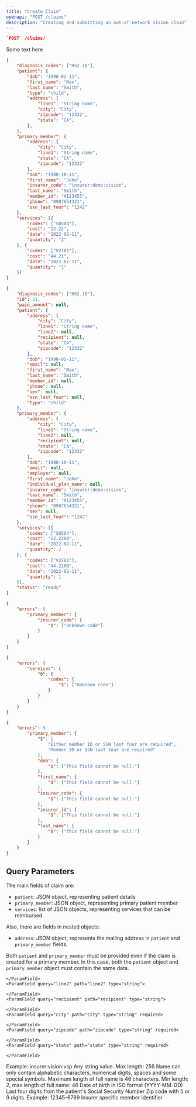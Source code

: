 ```yaml
---
title: "Create Claim"
openapi: "POST /claims"
description: "Creating and submitting an out-of-network vision claim"
---
```


<CodeGroup>

```json Endpoint
`POST` /claims/
```

</CodeGroup>

Some text here

<RequestExample>

```json Request Example
{
    "diagnosis_codes": ["H52.10"],
    "patient": {
        "dob": "1998-02-11",
        "first_name": "Max",
        "last_name": "Smith",
        "type": "child",
        "address": {
            "line1": "String name",
            "city": "City",
            "zipcode": "12332",
            "state": "CA",
        },
    },
    "primary_member": {
        "address": {
            "city": "City",
            "line1": "String name",
            "state": "CA",
            "zipcode": "12332"
        },
        "dob": "1988-10-11",
        "first_name": "John",
        "insurer_code": "insurer:demo:vision",
        "last_name": "Smith",
        "member_id": "A123455",
        "phone": "0987654321",
        "ssn_last_four": "1242"
    },
    "services": [{
        "codes": ["S0504"],
        "cost": "12.22",
        "date": "2022-02-11",
        "quantity": "2"
    }, {
        "codes": ["V2781"],
        "cost": "44.21",
        "date": "2022-02-11",
        "quantity": "1"
    }]
}
```

</RequestExample>

<ResponseExample>

```json 200
{
    "diagnosis_codes": ["H52.10"],
    "id": 21,
    "paid_amount": null,
    "patient": {
        "address": {
            "city": "City",
            "line1": "String name",
            "line2": null,
            "recipient": null,
            "state": "CA",
            "zipcode": "12332"
        },
        "dob": "1998-02-11",
        "email": null,
        "first_name": "Max",
        "last_name": "Smith",
        "member_id": null,
        "phone": null,
        "sex": null,
        "ssn_last_four": null,
        "type": "child"
    },
    "primary_member": {
        "address": {
            "city": "City",
            "line1": "String name",
            "line2": null,
            "recipient": null,
            "state": "CA",
            "zipcode": "12332"
        },
        "dob": "1988-10-11",
        "email": null,
        "employer": null,
        "first_name": "John",
        "individual_plan_name": null,
        "insurer_code": "insurer:demo:vision",
        "last_name": "Smith",
        "member_id": "A123455",
        "phone": "0987654321",
        "sex": null,
        "ssn_last_four": "1242"
    },
    "services": [{
        "codes": ["S0504"],
        "cost": "12.2200",
        "date": "2022-02-11",
        "quantity": 2
    }, {
        "codes": ["V2781"],
        "cost": "44.2100",
        "date": "2022-02-11",
        "quantity": 1
    }],
    "status": "ready"
}
```


```json 400: unknown insurer
{
    "errors": {
        "primary_member": {
            "insurer_code": {
                "$": ["Unknown code"]
            }
        }
    }
}
```


```json 400: unkonwn service type
{
    "errors": {
        "services": {
            "0": {
                "codes": {
                    "$": ["Unknown code"]
                }
            }
        }
    }
}
```


```json 400: empty primary member details
{
    "errors": {
        "primary_member": {
            "$": [
                "Either member ID or SSN last four are required",
                "Member ID or SSN last four are required"
            ],
            "dob": {
                "$": ["This field cannot be null."]
            },
            "first_name": {
                "$": ["This field cannot be null."]
            },
            "insurer_code": {
                "$": ["This field cannot be null."]
            },
            "insurer_id": {
                "$": ["This field cannot be null."]
            },
            "last_name": {
                "$": ["This field cannot be null."]
            }
        }
    }
}
```

</ResponseExample>

## Query Parameters

The main fields of claim are:

- `patient`: JSON object, representing patient details
- `primary_member`: JSON object, representing primary patient member
- `services`: list of JSON objects, representing services that can be reimbursed

Also, there are fields in nested objects:

- `address`: JSON object, represents the mailing address in `patient` and `primary_member` fields.

Both `patient` and `primary_member` must be provided even if the claim is created for a primary member. In this case, both the `patient` object and `primary_member` object must contain the same data.

<ParamField query="address" path="address" type="object">
  <Expandable title="Address Properties" defaultOpen="true">
    <ParamField query="line1" path="line1" type="string" required>
      
    </ParamField>
    <ParamField query="line2" path="line2" type="string">
      
    </ParamField>
    <ParamField query="recipient" path="recipient" type="string">
      
    </ParamField>
    <ParamField query="city" path="city" type="string" required>
      
    </ParamField>
    <ParamField query="zipcode" path="zipcode" type="string" required>
      
    </ParamField>
    <ParamField query="state" path="state" type="string" required>
      
    </ParamField>
  </Expandable>
</ParamField>

<ParamField query="insurer_code" path="insurer_code" header="something" type="string" required="required">
  Example: insurer:vision:vsp
</ParamField>

<ParamField query="request_uid" path="request_uid" type="string">
  Any string value. Max length: 256
</ParamField>

<ParamField query="patient" path="patient" type="object" required>
  <Expandable title="Patient Properties" defaultOpen="true">
    <ParamField query="first_name" path="first_name" type="string" required>
      Name can only contain alphabetic characters, numerical digits, spaces and some special symbols. Maximum length of full name is 46 characters.
    </ParamField>
    <ParamField query="last_name" path="last_name" type="string" required="required">
      Min length: 2, max length of full name: 46
    </ParamField>
    <ParamField query="dob" path="dob" type="string <date>" required="required">
      Date of birth in ISO format (YYYY-MM-DD)
    </ParamField>
    <ParamField query="ssn_last_four" path="ssn_last_four" type="string">
      Last four digits from the patient's Social Security Number
    </ParamField>
    <ParamField query="zip" path="zip" type="string">
      Zip code with 5 or 9 digits. Example: 12345-6789
    </ParamField>
    <ParamField query="member_id" path="member_id" type="string">
      Insurer specific member identifier
    </ParamField>
  </Expandable>
</ParamField>
